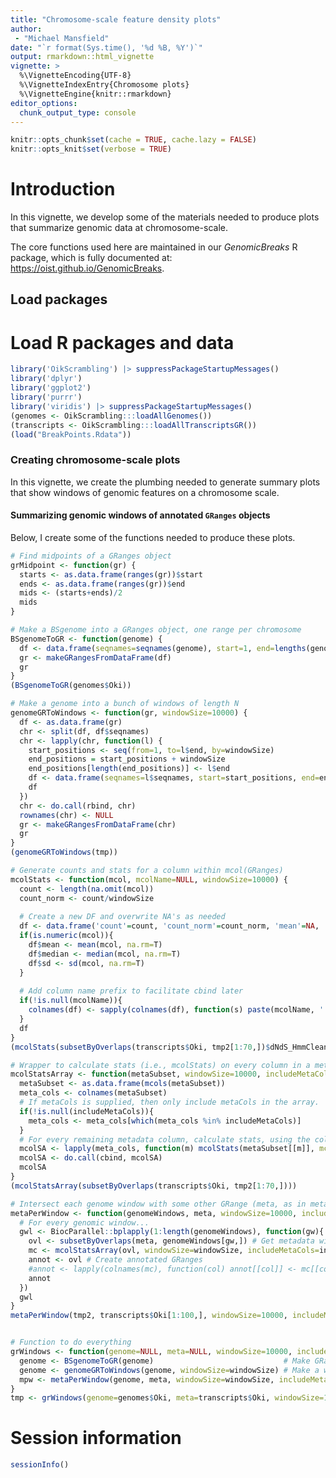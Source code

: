 ```yaml
---
title: "Chromosome-scale feature density plots"
author: 
 - "Michael Mansfield"
date: "`r format(Sys.time(), '%d %B, %Y')`"
output: rmarkdown::html_vignette
vignette: >
  %\VignetteEncoding{UTF-8}
  %\VignetteIndexEntry{Chromosome plots}
  %\VignetteEngine{knitr::rmarkdown}
editor_options: 
  chunk_output_type: console
---
```


```r
knitr::opts_chunk$set(cache = TRUE, cache.lazy = FALSE)
knitr::opts_knit$set(verbose = TRUE)
```

# Introduction

In this vignette, we develop some of the materials needed to produce plots that summarize genomic data at chromosome-scale.

The core functions used here are maintained in our _GenomicBreaks_ R package,
which is fully documented at: <https://oist.github.io/GenomicBreaks>.

## Load packages

# Load R packages and data

```r
library('OikScrambling') |> suppressPackageStartupMessages()
library('dplyr')
library('ggplot2')
library('purrr')
library('viridis') |> suppressPackageStartupMessages()
(genomes <- OikScrambling:::loadAllGenomes())
(transcripts <- OikScrambling:::loadAllTranscriptsGR())
(load("BreakPoints.Rdata"))
```

### Creating chromosome-scale plots
In this vignette, we create the plumbing needed to generate summary plots that show windows of genomic features on a chromosome scale. 

#### Summarizing genomic windows of annotated `GRanges` objects
Below, I create some of the functions needed to produce these plots.

```r
# Find midpoints of a GRanges object
grMidpoint <- function(gr) {
  starts <- as.data.frame(ranges(gr))$start
  ends <- as.data.frame(ranges(gr))$end
  mids <- (starts+ends)/2
  mids
}

# Make a BSgenome into a GRanges object, one range per chromosome
BSgenomeToGR <- function(genome) {
  df <- data.frame(seqnames=seqnames(genome), start=1, end=lengths(genome), strand="*")
  gr <- makeGRangesFromDataFrame(df)
  gr
}
(BSgenomeToGR(genomes$Oki))

# Make a genome into a bunch of windows of length N
genomeGRToWindows <- function(gr, windowSize=10000) {
  df <- as.data.frame(gr)
  chr <- split(df, df$seqnames)
  chr <- lapply(chr, function(l) {
    start_positions <- seq(from=1, to=l$end, by=windowSize)
    end_positions = start_positions + windowSize
    end_positions[length(end_positions)] <- l$end
    df <- data.frame(seqnames=l$seqnames, start=start_positions, end=end_positions)
    df
  })
  chr <- do.call(rbind, chr)
  rownames(chr) <- NULL
  gr <- makeGRangesFromDataFrame(chr)
  gr
}
(genomeGRToWindows(tmp))

# Generate counts and stats for a column within mcol(GRanges)
mcolStats <- function(mcol, mcolName=NULL, windowSize=10000) {
  count <- length(na.omit(mcol))
  count_norm <- count/windowSize
  
  # Create a new DF and overwrite NA's as needed
  df <- data.frame('count'=count, 'count_norm'=count_norm, 'mean'=NA, 'median'=NA, 'sd'=NA)
  if(is.numeric(mcol)){
    df$mean <- mean(mcol, na.rm=T)
    df$median <- median(mcol, na.rm=T)
    df$sd <- sd(mcol, na.rm=T)
  }
  
  # Add column name prefix to facilitate cbind later
  if(!is.null(mcolName)){
    colnames(df) <- sapply(colnames(df), function(s) paste(mcolName, '.', s, sep='') )
  }
  df
}
(mcolStats(subsetByOverlaps(transcripts$Oki, tmp2[1:70,])$dNdS_HmmCleaner))

# Wrapper to calculate stats (i.e., mcolStats) on every column in a metadata GRanges
mcolStatsArray <- function(metaSubset, windowSize=10000, includeMetaCols=NULL) {
  metaSubset <- as.data.frame(mcols(metaSubset))
  meta_cols <- colnames(metaSubset)
  # If metaCols is supplied, then only include metaCols in the array.
  if(!is.null(includeMetaCols)){
    meta_cols <- meta_cols[which(meta_cols %in% includeMetaCols)]
  }
  # For every remaining metadata column, calculate stats, using the column name to allow cbinding
  mcolSA <- lapply(meta_cols, function(m) mcolStats(metaSubset[[m]], mcolName=m, windowSize=windowSize))
  mcolSA <- do.call(cbind, mcolSA)
  mcolSA
}
(mcolStatsArray(subsetByOverlaps(transcripts$Oki, tmp2[1:70,])))

# Intersect each genome window with some other GRange (meta, as in metadata)
metaPerWindow <- function(genomeWindows, meta, windowSize=10000, includeMetaCols=NULL, threads=1) {
  # For every genomic window...
  gwl <- BiocParallel::bplapply(1:length(genomeWindows), function(gw){
    ovl <- subsetByOverlaps(meta, genomeWindows[gw,]) # Get metadata window aligning with genome window
    mc <- mcolStatsArray(ovl, windowSize=windowSize, includeMetaCols=includeMetaCols) # For every metadata window, calculate stats
    annot <- ovl # Create annotated GRanges
    #annot <- lapply(colnames(mc), function(col) annot[[col]] <- mc[[col]])
    annot
  })
  gwl
}
metaPerWindow(tmp2, transcripts$Oki[1:100,], windowSize=10000, includeMetaCols=NULL, threads=4)


# Function to do everything
grWindows <- function(genome=NULL, meta=NULL, windowSize=10000, includeMetaCols=NULL, threads=1){
  genome <- BSgenomeToGR(genome)                             # Make GRanges from genome
  genome <- genomeGRToWindows(genome, windowSize=windowSize) # Make a windowed GRange from chromosome GRanges
  mpw <- metaPerWindow(genome, meta, windowSize=windowSize, includeMetaCols=includeMetaCols, threads=threads) # if 
}
tmp <- grWindows(genome=genomes$Oki, meta=transcripts$Oki, windowSize=10000, threads=4)
```



# Session information

```r
sessionInfo()
```


